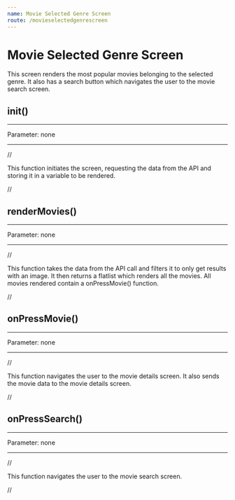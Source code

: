 ```yaml
---
name: Movie Selected Genre Screen
route: /movieselectedgenrescreen
---
```


# Movie Selected Genre Screen

This screen renders the most popular movies belonging to the selected genre. It also has a search button which navigates the user to the movie search screen.

## init()

---

Parameter: none

---

//

This function initiates the screen, requesting the data from the API and storing it in a variable to be rendered.

//

## renderMovies()

---

Parameter: none

---

//

This function takes the data from the API call and filters it to only get results with an image. It then returns a flatlist which renders all the movies. All movies rendered contain a onPressMovie() function.

//

## onPressMovie()

---

Parameter: none

---

//

This function navigates the user to the movie details screen. It also sends the movie data to the movie details screen.

//

## onPressSearch()

---

Parameter: none

---

//

This function navigates the user to the movie search screen.

//
